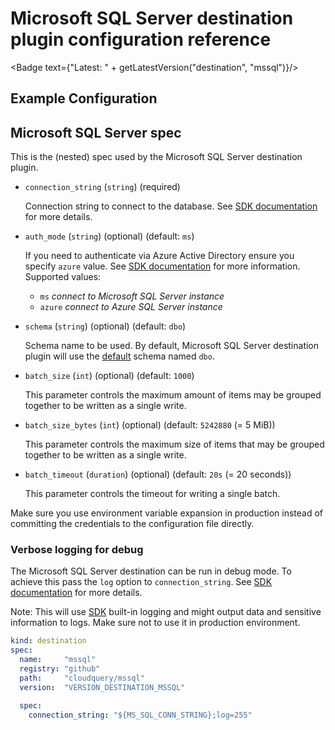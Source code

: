 # Microsoft SQL Server destination plugin configuration reference


<Badge text={"Latest: " + getLatestVersion("destination", "mssql")}/>

## Example Configuration

<Configuration/>

## Microsoft SQL Server spec

This is the (nested) spec used by the Microsoft SQL Server destination plugin.

- `connection_string` (`string`) (required)

  Connection string to connect to the database.
  See [SDK documentation](https://github.com/microsoft/go-mssqldb#connection-parameters-and-dsn) for more details.

- `auth_mode` (`string`) (optional) (default: `ms`)

  If you need to authenticate via Azure Active Directory ensure you specify `azure` value.
  See [SDK documentation](https://github.com/microsoft/go-mssqldb#azure-active-directory-authentication) for more
  information.
  Supported values:

    - `ms` _connect to Microsoft SQL Server instance_
    - `azure` _connect to Azure SQL Server instance_

- `schema` (`string`) (optional) (default: `dbo`)

  Schema name to be used. 
  By default, Microsoft SQL Server destination plugin will use the
  [default](https://learn.microsoft.com/en-us/sql/relational-databases/security/authentication-access/ownership-and-user-schema-separation?view=sql-server-ver16#the-dbo-schema)
  schema named `dbo`.

- `batch_size` (`int`) (optional) (default: `1000`)

  This parameter controls the maximum amount of items may be grouped together to be written as a single write.

- `batch_size_bytes` (`int`) (optional) (default: `5242880` (= 5 MiB))

  This parameter controls the maximum size of items that may be grouped together to be written as a single write.

- `batch_timeout` (`duration`) (optional) (default: `20s` (= 20 seconds))

  This parameter controls the timeout for writing a single batch.

<Callout type="info">
  Make sure you use environment variable expansion in production instead of committing the credentials to the configuration file directly.
</Callout>

### Verbose logging for debug

The Microsoft SQL Server destination can be run in debug mode.
To achieve this pass the `log` option to `connection_string`.
See [SDK documentation](https://github.com/microsoft/go-mssqldb#connection-parameters-and-dsn) for more details.

Note: This will use [SDK](https://github.com/microsoft/go-mssqldb) built-in logging
and might output data and sensitive information to logs.
Make sure not to use it in production environment.

```yaml copy
kind: destination
spec:
  name:     "mssql"
  registry: "github"
  path:     "cloudquery/mssql"
  version:  "VERSION_DESTINATION_MSSQL"

  spec:
    connection_string: "${MS_SQL_CONN_STRING};log=255"
```
